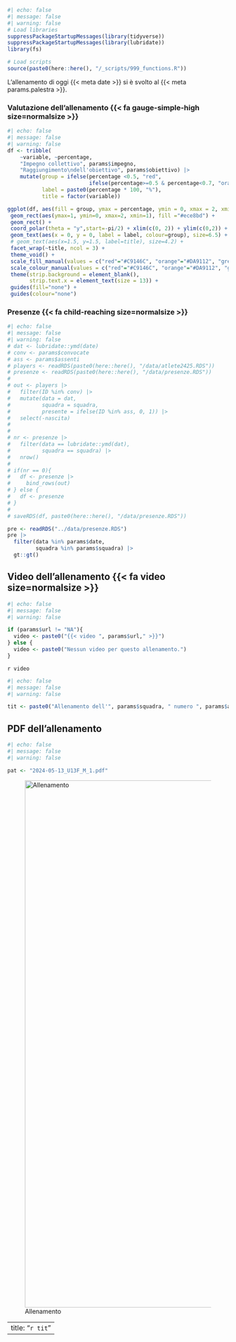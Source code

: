 ```r
#| echo: false
#| message: false
#| warning: false
# Load libraries
suppressPackageStartupMessages(library(tidyverse))
suppressPackageStartupMessages(library(lubridate))
library(fs)

# Load scripts
source(paste0(here::here(), "/_scripts/999_functions.R"))
```

L'allenamento di oggi {{< meta date >}} si è svolto al {{< meta params.palestra >}}.


### Valutazione dell'allenamento  {{< fa gauge-simple-high size=normalsize >}}

```r
#| echo: false
#| message: false
#| warning: false
df <- tribble(
    ~variable, ~percentage,
    "Impegno collettivo", params$impegno,
    "Raggiungimento\ndell'obiettivo", params$obiettivo) |>  
    mutate(group = ifelse(percentage <0.5, "red",
                          ifelse(percentage>=0.5 & percentage<0.7, "orange","green")),
           label = paste0(percentage * 100, "%"),
           title = factor(variable))

ggplot(df, aes(fill = group, ymax = percentage, ymin = 0, xmax = 2, xmin = 1)) +
 geom_rect(aes(ymax=1, ymin=0, xmax=2, xmin=1), fill ="#ece8bd") +
 geom_rect() + 
 coord_polar(theta = "y",start=-pi/2) + xlim(c(0, 2)) + ylim(c(0,2)) +
 geom_text(aes(x = 0, y = 0, label = label, colour=group), size=6.5) +
 # geom_text(aes(x=1.5, y=1.5, label=title), size=4.2) + 
 facet_wrap(~title, ncol = 3) +
 theme_void() +
 scale_fill_manual(values = c("red"="#C9146C", "orange"="#DA9112", "green"="#129188")) +
 scale_colour_manual(values = c("red"="#C9146C", "orange"="#DA9112", "green"="#129188")) +
 theme(strip.background = element_blank(),
       strip.text.x = element_text(size = 13)) +
 guides(fill="none") +
 guides(colour="none")
```

### Presenze {{< fa child-reaching size=normalsize >}}

```r
#| echo: false
#| message: false
#| warning: false
# dat <- lubridate::ymd(date)
# conv <- params$convocate
# ass <- params$assenti
# players <- readRDS(paste0(here::here(), "/data/atlete2425.RDS"))
# presenze <- readRDS(paste0(here::here(), "/data/presenze.RDS"))
# 
# out <- players |> 
#   filter(ID %in% conv) |> 
#   mutate(data = dat,
#          squadra = squadra,
#          presente = ifelse(ID %in% ass, 0, 1)) |> 
#   select(-nascita)
# 
# 
# nr <- presenze |> 
#   filter(data == lubridate::ymd(dat),
#          squadra == squadra) |> 
#   nrow()
# 
# if(nr == 0){
#   df <- presenze |> 
#     bind_rows(out)
# } else {
#   df <- presenze
# }
# 
# saveRDS(df, paste0(here::here(), "/data/presenze.RDS"))

pre <- readRDS("../data/presenze.RDS")
pre |> 
  filter(data %in% params$date,
         squadra %in% params$squadra) |> 
  gt::gt()
```


## Video dell'allenamento {{< fa video size=normalsize >}}

```r
#| echo: false
#| message: false
#| warning: false

if (params$url != "NA"){
  video <- paste0("{{< video ", params$url," >}}")
} else {
  video <- paste0("Nessun video per questo allenamento.")
}

```

`r video`

```r
#| echo: false
#| message: false
#| warning: false

tit <- paste0("Allenamento dell'", params$squadra, " numero ", params$allenamento, " del ", params$date)
```

## PDF dell'allenamento
```r
#| echo: false
#| message: false
#| warning: false

pat <- "2024-05-13_U13F_M_1.pdf"
```

![Allenamento](`r pat`){width=800px height=1200px}


---
title: "`r tit`"
---